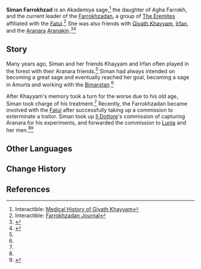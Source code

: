 {{Character Infobox
|type             = Mentioned
|image            = NPC Siman Farrokhzad.png
|region           = Sumeru
|location         = None
|affiliation      = Farrokhzadan
|title            = 
|ancestry         = Farrokhzadan
|father           = Agha Farrokh
}}
'''Siman Farrokhzad''' is an Akademiya sage,<ref name="Medical Records">Interactible: [[Bimarstan#Medical History of Giyath Khayyam|Medical History of Giyath Khayyam]]</ref> the daughter of Agha Farrokh, and the current leader of the [[Farrokhzadan]], a group of [[The Eremites]] affiliated with the [[Fatui]].<ref name="FarroJournal">Interactible: [[Farrokhzadan Journal]]</ref> She was also friends with [[Khayyam|Giyath Khayyam]], [[Irfan]], and the [[Aranara]] [[Aranakin]].<ref name="Aranakin">{{Ref/Quest|Aranakin's Old Friend}}</ref><ref>{{Ref/Quest|Aranaga's Memory}}</ref>
<!--
==Profile==
<!-- Detailed story/lore information goes here.
===Personality===
===Appearance===
-->
==Story==
Many years ago, Siman and her friends Khayyam and Irfan often played in the forest with their Aranara friends.<ref name="Aranakin" /> Siman had always intended on becoming a great sage and eventually reached her goal, becoming a sage in Amurta and working with the [[Bimarstan]].<ref name="Medical Records" />

After Khayyam's memory took a turn for the worse due to his old age, Siman took charge of his treatment.<ref name="Medical Records" /> Recently, the Farrokhzadan became involved with the [[Fatui]] after successfully taking up a commission to exterminate a traitor. Siman took up [[Il Dottore]]'s commission of capturing Aranara for his experiments, and forwarded the commission to [[Lunja]] and her men.<ref name="FarroJournal" /><ref>{{Ref/Quest|Starry Night Chapter}}</ref>
<!--
==Trivia==
Unhide if a Note is used on the page. (See Asase Hibiki's page for an example usage.)
==Notes==
{{Reflist|note=1}}
-->
==Other Languages==
{{Other Languages
|default_hidden=1
|en      = Siman Farrokhzad
|zhs     = 熙蔓·法罗赫扎德
|zhs_rm  = Xīmàn Fǎluóhèzhādé
|zht     = 熙蔓·法羅赫扎德
|zht_rm  = Xīmàn Fǎluóhèzhādé
|ja      = シマン·ファッロフザード
|ja_rm   = Shiman Farrofuzaado
|ko      = 시만·파로크자드
|ko_rm   = Siman Parokeujadeu
|es      = Siman Farrojzad
|fr      = Siman Farrokhzad
|ru      = Симан Фаррохзад
|th      = Siman Farrokhzad
|vi      = Siman Farrokhzad
|de      = Siman Farrokhzad
|id      = Siman Farrokhzad
|pt      = Siman Farrokhzad
|tr      = 
|it      = 
}}

==Change History==
{{Change History|introduced=3.0}}

==References==
{{Reflist}}